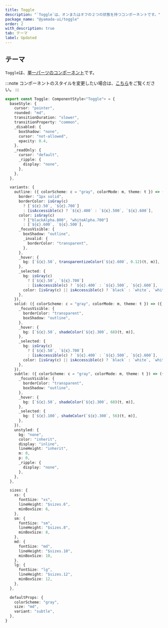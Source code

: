 ```yaml
---
title: Toggle
description: "`Toggle`は、オンまたはオフの２つの状態を持つコンポーネントです。"
package_name: "@yamada-ui/toggle"
order: 2
with_description: true
tab: テーマ
label: Updated
---
```


## テーマ

`Toggle`は、[単一パーツのコンポーネント](/styled-system/theming/component-styles#単一パーツのコンポーネント)です。

:::note
コンポーネントのスタイルを変更したい場合は、[こちら](/styled-system/theming/customize-theme#コンポーネントのスタイルを変更する)をご覧ください。
:::

```ts
export const Toggle: ComponentStyle<"Toggle"> = {
  baseStyle: {
    cursor: "pointer",
    rounded: "md",
    transitionDuration: "slower",
    transitionProperty: "common",
    _disabled: {
      boxShadow: "none",
      cursor: "not-allowed",
      opacity: 0.4,
    },
    _readOnly: {
      cursor: "default",
      _ripple: {
        display: "none",
      },
    },
  },

  variants: {
    outline: ({ colorScheme: c = "gray", colorMode: m, theme: t }) => ({
      border: "1px solid",
      borderColor: isGray(c)
        ? [`${c}.50`, `${c}.700`]
        : [isAccessible(c) ? `${c}.400` : `${c}.500`, `${c}.600`],
      color: isGray(c)
        ? ["blackAlpha.800", "whiteAlpha.700"]
        : [`${c}.600`, `${c}.500`],
      _focusVisible: {
        boxShadow: "outline",
        _invalid: {
          borderColor: "transparent",
        },
      },
      _hover: {
        bg: [`${c}.50`, transparentizeColor(`${c}.600`, 0.12)(t, m)],
      },
      _selected: {
        bg: isGray(c)
          ? [`${c}.50`, `${c}.700`]
          : [isAccessible(c) ? `${c}.400` : `${c}.500`, `${c}.600`],
        color: [isGray(c) || isAccessible(c) ? `black` : `white`, `white`],
      },
    }),
    solid: ({ colorScheme: c = "gray", colorMode: m, theme: t }) => ({
      _focusVisible: {
        borderColor: "transparent",
        boxShadow: "outline",
      },
      _hover: {
        bg: [`${c}.50`, shadeColor(`${c}.300`, 68)(t, m)],
      },
      _selected: {
        bg: isGray(c)
          ? [`${c}.50`, `${c}.700`]
          : [isAccessible(c) ? `${c}.400` : `${c}.500`, `${c}.600`],
        color: [isGray(c) || isAccessible(c) ? `black` : `white`, `white`],
      },
    }),
    subtle: ({ colorScheme: c = "gray", colorMode: m, theme: t }) => ({
      _focusVisible: {
        borderColor: "transparent",
        boxShadow: "outline",
      },
      _hover: {
        bg: [`${c}.50`, shadeColor(`${c}.300`, 68)(t, m)],
      },
      _selected: {
        bg: [`${c}.100`, shadeColor(`${c}.300`, 56)(t, m)],
      },
    }),
    unstyled: {
      bg: "none",
      color: "inherit",
      display: "inline",
      lineHeight: "inherit",
      m: 0,
      p: 0,
      _ripple: {
        display: "none",
      },
    },
  },

  sizes: {
    xs: {
      fontSize: "xs",
      lineHeight: "$sizes.6",
      minBoxSize: 6,
    },
    sm: {
      fontSize: "sm",
      lineHeight: "$sizes.8",
      minBoxSize: 8,
    },
    md: {
      fontSize: "md",
      lineHeight: "$sizes.10",
      minBoxSize: 10,
    },
    lg: {
      fontSize: "lg",
      lineHeight: "$sizes.12",
      minBoxSize: 12,
    },
  },

  defaultProps: {
    colorScheme: "gray",
    size: "md",
    variant: "subtle",
  },
}
```
